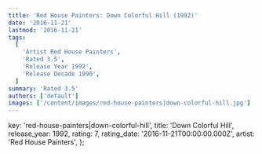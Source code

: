 ```yaml
---
title: 'Red House Painters: Down Colorful Hill (1992)'
date: '2016-11-21'
lastmod: '2016-11-21'
tags:
  [
    'Artist Red House Painters',
    'Rated 3.5',
    'Release Year 1992',
    'Release Decade 1990',
  ]
summary: 'Rated 3.5'
authors: ['default']
images: ['/content/images/red-house-painters|down-colorful-hill.jpg']
---
```


  key: 'red-house-painters|down-colorful-hill',
  title: 'Down Colorful Hill',
  release_year: 1992,
  rating: 7,
  rating_date: '2016-11-21T00:00:00.000Z',
  artist: 'Red House Painters',
};

<MusicRating data={data} />
